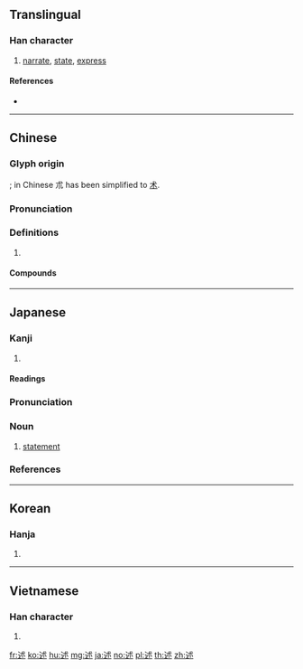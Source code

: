 {{character info/new}}
{{also|迷}}

==Translingual==

===Han character===
{{Han char|rn=162|rad=辵|as=05|sn=9|four=33309|canj=YID,YIJC|ids=⿺辶朮}}

# [[narrate]], [[state]], [[express]]

====References====
* {{Han ref|kx=1255.110|dkj=38803|dj=1738.300|hdz=63822.130|uh=8FF0|ud=36848|bh=AD7A|bd=44410}}

----

==Chinese==
{{zh-forms}}

===Glyph origin===
{{Han etym}}
{{Han compound|辵|alt1=辶|朮|c1=s|c2=p|t1=walk|ls=psc}}; in Chinese 朮 has been simplified to [[术]].

===Pronunciation===
{{zh-pron
|m=shù
|c=seot6
|md=sŭk
|mn=su̍t
|mn-t=sug8
|w=5zeq
|mc=y
|oc=y
|cat=
}}

===Definitions===
{{zh-hanzi}}

# {{rfdef|zh}}

====Compounds====
{{zh-der|上述|亞述帝國|供述|傳述|列述|前述|口述|口述歷史|崔述|引述|描述|撰述|敘述|敘述句|概述|申述|盡述|祖述|稱述|筆述|細述|紹述|經義述聞|綜述|縷述|繼志述事|繼述|自述|著述|著述等身|表述|補述|複述|記述|記述文學|評述|詳述|論述|講述|贅述|轉述|述作|述古|述異記|述而不作|述職|述語|述說|追述|闡述|陳述|陳述句}}

----

==Japanese==

===Kanji===
{{ja-kanji|grade=5|rs=辵05}}

# {{defn|lang=ja|sort=辵05}}

====Readings====
{{ja-readings|goon=[[じゅつ]] (jutsu), [[ずち]] (zuchi) {{non-joyo-reading}}|kanon=[[しゅつ]] (shutsu) {{non-joyo-reading}}|kun=[[のべる]] ([[述べる]], noberu)}}

{{ja-kanjitab|じゅつ|yomi=o}}

===Pronunciation===
{{ja-pron|yomi=goon|じゅつ|acc=1|acc_ref=DJR}}

===Noun===
{{ja-noun|じゅつ}}

# [[statement]]

===References===
<references/>

----

==Korean==

===Hanja===
{{ko-hanja|hangeul=술|eumhun=|rv=sul|mr=sul|y=swul}}

# {{defn|lang=ko|sort=辵05}}

----

==Vietnamese==

===Han character===
{{vi-hantu|thuật|rs=辵05}}

# {{defn|lang=vi}}

[[fr:述]]
[[ko:述]]
[[hu:述]]
[[mg:述]]
[[ja:述]]
[[no:述]]
[[pl:述]]
[[th:述]]
[[zh:述]]